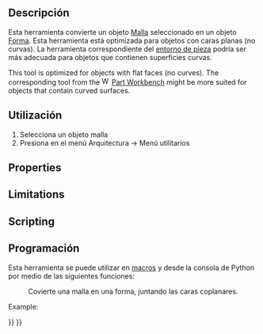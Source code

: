 <languages/>

<div class="mw-translate-fuzzy">
{{docnav/es
|[[Arch_SplitMesh|Split Mesh]]
|[[Arch_SelectNonSolidMeshes|Select non-solid meshes]]
|[[Arch_Workbench|Arch]]
|IconL=Arch_SplitMesh.svg
|IconC=Workbench_Arch.svg
|IconR=Arch_SelectNonSolidMeshes.png
}}
</div>

<div class="mw-translate-fuzzy">
{{GuiCommand/es
|Name=Arch MeshToShape|Name/es=Arch Malla a forma
|MenuLocation=Arquitectura → Utilidades → Malla a forma
|Workbenches=[[Arch_Workbench/es|Arquitectura]]
|SeeAlso=[[Arch SplitMesh/es|Arch SplitMesh/es]], [[Arch RemoveShape/es|Eliminar forma]]
}}
</div>

<span id="Description"></span>
==Descripción==

<div class="mw-translate-fuzzy">
Esta herramienta convierte un objeto [[Mesh_Workbench/es|Malla]] seleccionado en un objeto [[Part_Workbench/es|Forma]]. Esta herramienta está optimizada para objetos con caras planas (no curvas). La herramienta correspondiente del [[Part_Workbench/es|entorno de pieza]] podría ser más adecuada para objetos que contienen superficies curvas.
</div>

This tool is optimized for objects with flat faces (no curves). The corresponding tool {{Button|[[File:Part_ShapeFromMesh.svg|16px]] [[Part_ShapeFromMesh|Part ShapeFromMesh]]}} from the [[Image:Workbench_Part.svg|16px]] [[Part_Workbench|Part Workbench]] might be more suited for objects that contain curved surfaces.

<span id="Usage"></span>
==Utilización==

<div class="mw-translate-fuzzy">
# Selecciona un objeto malla
# Presiona {{KEY|[[Image:Arch MeshToShape.png|16px]] '''Malla a forma'''}} en el menú Arquitectura → Menú utilitarios
</div>

==Properties==

==Limitations==

==Scripting==

<div class="mw-translate-fuzzy">
==Programación==
</div>

<div class="mw-translate-fuzzy">
Esta herramienta se puede utilizar en [[macros/es|macros]] y desde la consola de Python por medio de las siguientes funciones:
</div>

{{Code|code=
new_obj = meshToShape(obj, mark=True, fast=True, tol=0.001, flat=False, cut=True)
}}

<div class="mw-translate-fuzzy">
: Covierte una malla en una forma, juntando las caras coplanares.
</div>

Example:

{{Code|code=
import Arch, Mesh, BuildRegularGeoms

Box = FreeCAD.ActiveDocument.addObject("Mesh::Cube", "Cube")
Box.Length = 1000
Box.Width = 2000
Box.Height = 1000
FreeCAD.ActiveDocument.recompute()

new_obj = Arch.meshToShape(Box)
}}


<div class="mw-translate-fuzzy">
{{docnav/es
|[[Arch_SplitMesh|Split Mesh]]
|[[Arch_SelectNonSolidMeshes|Select non-solid meshes]]
|[[Arch_Workbench|Arch]]|IconL=Arch_SplitMesh.svg
|IconC=Workbench_Arch.svg
|IconR=Arch_SelectNonSolidMeshes.png
}}
</div>

{{BIM_Tools_navi{{#translation:}}}}
{{Userdocnavi{{#translation:}}}}